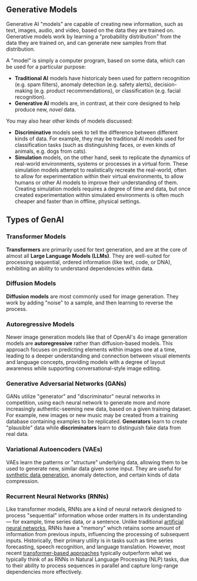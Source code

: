 ## Generative Models

Generative AI "models" are capable of creating new information, such as text, images, audio, and video, based on the data they are trained on. Generative models work by learning a "probability distribution" from the data they are trained on, and can generate new samples from that distribution.

A "model" is simply a computer program, based on some data, which can be used for a particular purpose:

- **Traditional AI** models have historicaly been used for pattern recognition (e.g. spam filters), anomaly detection (e.g. safety alerts), decision-making (e.g. product recommendations), or classification (e.g. facial recognition).
- **Generative AI** models are, in contrast, at their core designed to help produce new, _novel_ data.

You may also hear other kinds of models discussed:

- **Discriminative** models seek to tell the difference between different kinds of data. For example, they may be traditional AI models used for classification tasks (such as distinguishing faces, or even kinds of animals, e.g. dogs from cats).
- **Simulation** models, on the other hand, seek to replicate the dynamics of real-world environments, systems or processes in a virtual form. These simulation models attempt to realistically recreate the real-world, often to allow for experimentation within their virtual environments, to allow humans or other AI models to improve their understanding of them. Creating simulation models requires a degree of time and data, but once created experimentation within simulated environments is often much cheaper and faster than in offline, physical settings.

## Types of GenAI

### Transformer Models

**Transformers** are primarily used for text generation, and are at the core of almost all **Large Language Models (LLMs)**. They are well-suited for processing sequential, ordered information (like text, code, or DNA), exhibiting an ability to understand dependencies within data.

### Diffusion Models

**Diffusion models** are most commonly used for image generation. They work by adding "noise" to a sample, and then learning to reverse the process.

### Autoregressive Models

Newer image generation models like that of OpenAI's 4o image generation models are **autoregressive** rather than diffusion-based models. This approach focuses on predicting elements within images one at a time, leading to a deeper understanding and connection between visual elements and language concepts, providing models with a degree of layout awareness while supporting conversational-style image editing.

### Generative Adversarial Networks (GANs)

GANs utilize "generator" and "discriminator" neural networks in competition, using each neural network to generate more and more increasingly authentic-seeming new data, based on a given training dataset. For example, new images or new music may be created from a training database containing examples to be replicated. **Generators** learn to create "plausible" data while **discriminators** learn to distinguish fake data from real data.

### Variational Autoencoders (VAEs)

VAEs learn the patterns or "structure" underlying data, allowing them to be used to generate new, similar data given some input. They are useful for [synthetic data generation](/glossary/synthetic-data-generation), anomaly detection, and certain kinds of data compression.

### Recurrent Neural Networks (RNNs)

Like transformer models, RNNs are a kind of neural network designed to process "sequential" information whose order matters in its understanding — for example, time series data, or a sentence. Unlike traditional [artificial neural networks](/glossary/neural-nets), RNNs have a "memory" which retains some amount of information from previous inputs, influencing the processing of subsequent inputs. Historically, their primary utility is in tasks such as time series forecasting, speech recognition, and language translation. However, most recent [transformer-based approaches](#transformer-models) typically outperform what we typically think of as RNNs in Natural Language Processing (NLP) tasks, due to their ability to process sequences in parallel and capture long-range dependencies more effectively.

